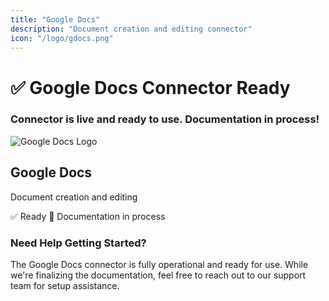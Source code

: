 ```yaml
---
title: "Google Docs"
description: "Document creation and editing connector"
icon: "/logo/gdocs.png"
---
```

<div className="flex flex-col items-center justify-center text-center pt-10">
  <h1 className="text-4xl font-bold">✅ Google Docs Connector Ready</h1>
  <h3 className="text-xl mt-2">
    Connector is live and ready to use. Documentation in process!
  </h3>
</div>
<div className="max-w-2xl mx-auto mt-12">
  <div className="p-6 border rounded-lg bg-blue-50">
    <div className="flex items-center mb-4">
      <img 
        src="/logo/gdocs.png" 
        alt="Google Docs Logo" 
        className="w-8 h-8 mr-3 object-contain flex-shrink-0"
      />
      <h2 className="text-2xl font-semibold m-0"> Google Docs</h2>
    </div>
    <p className="text-lg text-gray-700 mb-4">Document creation and editing</p>
    <div className="flex items-center gap-2">
      <span className="px-3 py-1 bg-green-100 text-green-800 rounded-full text-sm font-medium">
        ✅ Ready
      </span>
      <span className="px-3 py-1 bg-blue-100 text-blue-800 rounded-full text-sm font-medium">
        📝 Documentation in process
      </span>
    </div>
  </div>
</div>
<div className="text-center mt-12 p-6 bg-gray-50 rounded-lg max-w-2xl mx-auto">
  <h3 className="text-lg font-semibold mb-2">Need Help Getting Started?</h3>
  <p className="text-gray-600">
    The Google Docs connector is fully operational and ready for use. While we're finalizing the documentation, 
    feel free to reach out to our support team for setup assistance.
  </p>
</div>
